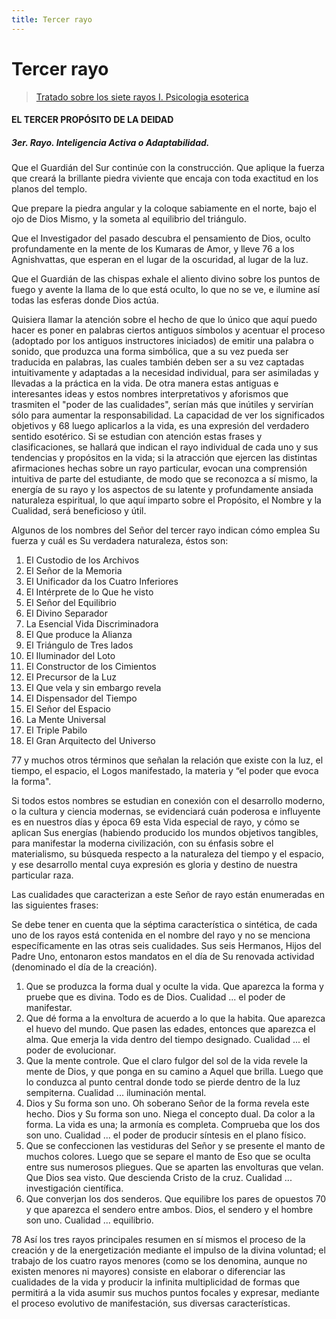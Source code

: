 ```yaml
---
title: Tercer rayo
---
```


# Tercer rayo

> [Tratado sobre los siete rayos I. Psicologia esoterica](/tratador-sobre-los-siete-rayos-I/preguntas-y-respuestas#el-tercer-propósito-de-la-deidad)

#### EL TERCER PROPÓSITO DE LA DEIDAD

##### 3er. Rayo. Inteligencia Activa o Adaptabilidad.

Que el Guardián del Sur continúe con la construcción. Que aplique la fuerza que creará la brillante piedra viviente que encaja con toda exactitud en los planos del templo.

Que prepare la piedra angular y la coloque sabiamente en el norte, bajo el ojo de Dios Mismo, y la someta al equilibrio del triángulo.

Que el Investigador del pasado descubra el pensamiento de Dios, oculto profundamente en la mente de los Kumaras de Amor, y lleve <Pin lang="es">76</Pin> a los Agnishvattas, que esperan en el lugar de la oscuridad, al lugar de la luz.

Que el Guardián de las chispas exhale el aliento divino sobre los puntos de fuego y avente la llama de lo que está oculto, lo que no se ve, e ilumine así todas las esferas donde Dios actúa.

Quisiera llamar la atención sobre el hecho de que lo único que aquí puedo hacer es poner en palabras ciertos antiguos símbolos y acentuar el proceso (adoptado por los antiguos instructores iniciados) de emitir una palabra o sonido, que produzca una forma simbólica, que a su vez pueda ser traducida en palabras, las cuales también deben ser a su vez captadas intuitivamente y adaptadas a la necesidad individual, para ser asimiladas y llevadas a la práctica en la vida. De otra manera estas antiguas e interesantes ideas y estos nombres interpretativos y aforismos que trasmiten el "poder de las cualidades", serían más que inútiles y servirían sólo para aumentar la responsabilidad. La capacidad de ver los significados objetivos y <Pin lang="en">68</Pin> luego aplicarlos a la vida, es una expresión del verdadero sentido esotérico. Si se estudian con atención estas frases y clasificaciones, se hallará que indican el rayo individual de cada uno y sus tendencias y propósitos en la vida; si la atracción que ejercen las distintas afirmaciones hechas sobre un rayo particular, evocan una comprensión intuitiva de parte del estudiante, de modo que se reconozca a sí mismo, la energía de su rayo y los aspectos de su latente y profundamente ansiada naturaleza espiritual, lo que aquí imparto sobre el Propósito, el Nombre y la Cualidad, será beneficioso y útil.

Algunos de los nombres del Señor del tercer rayo indican cómo emplea Su fuerza y cuál es Su verdadera naturaleza, éstos son:

1. El Custodio de los Archivos
2. El Señor de la Memoria
3. El Unificador da los Cuatro Inferiores
4. El Intérprete de lo Que he visto
5. El Señor del Equilibrio
6. El Divino Separador
7. La Esencial Vida Discriminadora
8. El Que produce la Alianza
9. El Triángulo de Tres lados
10. El Iluminador del Loto
11. El Constructor de los Cimientos
12. El Precursor de la Luz
13. El Que vela y sin embargo revela
14. El Dispensador del Tiempo
15. El Señor del Espacio
16. La Mente Universal
17. El Triple Pabilo
18. El Gran Arquitecto del Universo

<p><Pin lang="es">77</Pin> y muchos otros términos que señalan la relación que existe con la luz, el tiempo, el espacio, el Logos manifestado, la materia y “el poder que evoca la forma".</p>

Si todos estos nombres se estudian en conexión con el desarrollo moderno, o la cultura y ciencia modernas, se evidenciará cuán poderosa e influyente es en nuestros días y época <Pin lang="en">69</Pin> esta Vida especial de rayo, y cómo se aplican Sus energías (habiendo producido los mundos objetivos tangibles, para manifestar la moderna civilización, con su énfasis sobre el materialismo, su búsqueda respecto a la naturaleza del tiempo y el espacio, y ese desarrollo mental cuya expresión es gloria y destino de nuestra particular raza.

Las cualidades que caracterizan a este Señor de rayo están enumeradas en las siguientes frases:

Se debe tener en cuenta que la séptima característica o sintética, de cada uno de los rayos está contenida en el nombre del rayo y no se menciona específicamente en las otras seis cualidades. Sus seis Hermanos, Hijos del Padre Uno, entonaron estos mandatos en el día de Su renovada actividad (denominado el día de la creación).

1. Que se produzca la forma dual y oculte la vida. Que aparezca la forma y pruebe que es divina. Todo es de Dios. Cualidad ... el poder de manifestar.
2. Que dé forma a la envoltura de acuerdo a lo que la habita. Que aparezca el huevo del mundo. Que pasen las edades, entonces que aparezca el alma. Que emerja la vida dentro del tiempo designado. Cualidad ... el poder de evolucionar.
3. Que la mente controle. Que el claro fulgor del sol de la vida revele la mente de Dios, y que ponga en su camino a Aquel que brilla. Luego que lo conduzca al punto central donde todo se pierde dentro de la luz sempiterna. Cualidad ... iluminación mental.
4. Dios y Su forma son uno. Oh soberano Señor de la forma revela este hecho. Dios y Su forma son uno. Niega el concepto dual. Da color a la forma. La vida es una; la armonía es completa. Comprueba que los dos son uno. Cualidad ... el poder de producir síntesis en el plano físico.
5. Que se confeccionen las vestiduras del Señor y se presente el manto de muchos colores. Luego que se separe el manto de Eso que se oculta entre sus numerosos pliegues. Que se aparten las envolturas que velan. Que Dios sea visto. Que descienda Cristo de la cruz. Cualidad ... investigación científica.
6. Que converjan los dos senderos. Que equilibre los pares de opuestos <Pin lang="en">70</Pin> y que aparezca el sendero entre ambos. Dios, el sendero y el hombre son uno. Cualidad ... equilibrio.

<p><Pin lang="es">78</Pin> Así los tres rayos principales resumen en sí mismos el proceso de la creación y de la energetización mediante el impulso de la divina voluntad; el trabajo de los cuatro rayos menores (como se los denomina, aunque no existen menores ni mayores) consiste en elaborar o diferenciar las cualidades de la vida y producir la infinita multiplicidad de formas que permitirá a la vida asumir sus muchos puntos focales y expresar, mediante el proceso evolutivo de manifestación, sus diversas características.</p>
